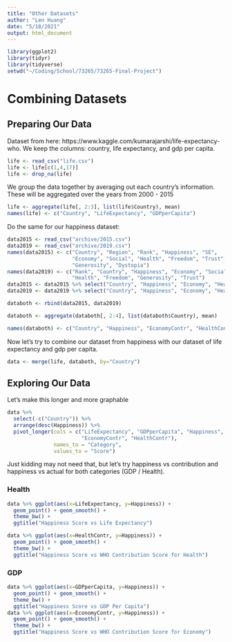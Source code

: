 ```yaml
---
title: "Other Datasets"
author: "Len Huang"
date: "5/18/2021"
output: html_document
---
```


```r
library(ggplot2)
library(tidyr)
library(tidyverse)
setwd("~/Coding/School/73265/73265-Final-Project")
```

# Combining Datasets

## Preparing Our Data

Dataset from here: https://www.kaggle.com/kumarajarshi/life-expectancy-who. We 
keep the columns: country, life expectancy, and gdp per capita.

```r
life <- read_csv("life.csv")
life <- life[c(1,4,17)]
life <- drop_na(life)
```

We group the data together by averaging out each country's information. These
will be aggregated over the years from 2000 - 2015

```r
life <- aggregate(life[, 2:3], list(life$Country), mean)
names(life) <- c("Country", "LifeExpectancy", "GDPperCapita")
```

Do the same for our happiness dataset:

```r
data2015 <- read_csv("archive/2015.csv")
data2019 <- read_csv("archive/2019.csv")
names(data2015) <- c("Country", "Region", "Rank", "Happiness", "SE",
                     "Economy", "Social", "Health", "Freedom", "Trust",
                     "Generosity", "Dystopia")
names(data2019) <- c("Rank", "Country", "Happiness", "Economy", "Social",
                     "Health", "Freedom", "Generosity", "Trust")
data2015 <- data2015 %>% select("Country", "Happiness", "Economy", "Health")
data2019 <- data2019 %>% select("Country", "Happiness", "Economy", "Health")

databoth <- rbind(data2015, data2019)

databoth <- aggregate(databoth[, 2:4], list(databoth$Country), mean)

names(databoth) <- c("Country", "Happiness", "EconomyContr", "HealthContr")
```

Now let's try to combine our dataset from happiness with our dataset of life
expectancy and gdp per capita.

```r
data <- merge(life, databoth, by="Country")
```

## Exploring Our Data

Let's make this longer and more graphable 

```r
data %>%
  select(-c("Country")) %>%
  arrange(desc(Happiness)) %>%
  pivot_longer(cols = c("LifeExpectancy", "GDPperCapita", "Happiness", 
                        "EconomyContr", "HealthContr"),
               names_to = "Category",
               values_to = "Score")
```

Just kidding may not need that, but let's try happiness vs contribution and 
happiness vs actual for both categories (GDP / Health).

### Health

```r
data %>% ggplot(aes(x=LifeExpectancy, y=Happiness)) + 
  geom_point() + geom_smooth() + 
  theme_bw() +
  ggtitle("Happiness Score vs Life Expectancy") 

data %>% ggplot(aes(x=HealthContr, y=Happiness)) + 
  geom_point() + geom_smooth() + 
  theme_bw() +
  ggtitle("Happiness Score vs WHO Contribution Score for Health") 
```

### GDP

```r
data %>% ggplot(aes(x=GDPperCapita, y=Happiness)) + 
  geom_point() + geom_smooth() + 
  theme_bw() +
  ggtitle("Happiness Score vs GDP Per Capita") 
data %>% ggplot(aes(x=EconomyContr, y=Happiness)) + 
  geom_point() + geom_smooth() + 
  theme_bw() +
  ggtitle("Happiness Score vs WHO Contribution Score for Economy") 
```